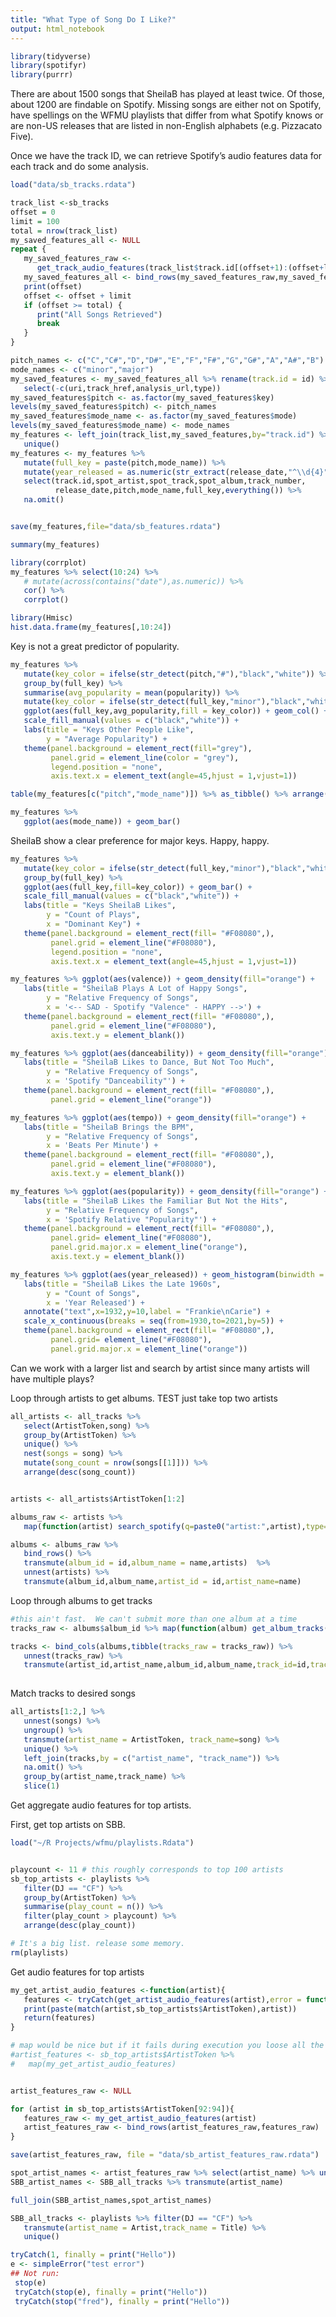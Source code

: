 ```yaml
---
title: "What Type of Song Do I Like?"
output: html_notebook
---
```


```r
library(tidyverse)
library(spotifyr)
library(purrr)
```

There are about 1500 songs that SheilaB has played at least twice. Of those, about 1200 are findable on Spotify.  Missing songs are either not on Spotify, have spellings on the WFMU playlists that differ from what Spotify knows or are non-US releases that are listed in non-English alphabets (e.g. Pizzacato Five).

Once we have the track ID, we can retrieve Spotify's audio features data for each track and do some analysis.



```r
load("data/sb_tracks.rdata")
```


```r
track_list <-sb_tracks
offset = 0
limit = 100
total = nrow(track_list)
my_saved_features_all <- NULL
repeat {
   my_saved_features_raw <-
      get_track_audio_features(track_list$track.id[(offset+1):(offset+limit)])
   my_saved_features_all <- bind_rows(my_saved_features_raw,my_saved_features_all)
   print(offset)
   offset <- offset + limit
   if (offset >= total) {
      print("All Songs Retrieved")
      break
   }
}
```


```r
pitch_names <- c("C","C#","D","D#","E","F","F#","G","G#","A","A#","B")
mode_names <- c("minor","major")
my_saved_features <- my_saved_features_all %>% rename(track.id = id) %>% 
   select(-c(uri,track_href,analysis_url,type))
my_saved_features$pitch <- as.factor(my_saved_features$key)
levels(my_saved_features$pitch) <- pitch_names
my_saved_features$mode_name <- as.factor(my_saved_features$mode)
levels(my_saved_features$mode_name) <- mode_names
my_features <- left_join(track_list,my_saved_features,by="track.id") %>% 
   unique() 
my_features <- my_features %>% 
   mutate(full_key = paste(pitch,mode_name)) %>% 
   mutate(year_released = as.numeric(str_extract(release_date,"^\\d{4}"))) %>% 
   select(track.id,spot_artist,spot_track,spot_album,track_number,
          release_date,pitch,mode_name,full_key,everything()) %>% 
   na.omit()


save(my_features,file="data/sb_features.rdata")

```

```r
summary(my_features)
```
```r
library(corrplot)
my_features %>% select(10:24) %>% 
   # mutate(across(contains("date"),as.numeric)) %>% 
   cor() %>% 
   corrplot()
```

```r
library(Hmisc)
hist.data.frame(my_features[,10:24])
```


Key is not a great predictor of popularity.
```r
my_features %>% 
   mutate(key_color = ifelse(str_detect(pitch,"#"),"black","white")) %>% 
   group_by(full_key) %>% 
   summarise(avg_popularity = mean(popularity)) %>% 
   mutate(key_color = ifelse(str_detect(full_key,"minor"),"black","white")) %>% 
   ggplot(aes(full_key,avg_popularity,fill = key_color)) + geom_col() +
   scale_fill_manual(values = c("black","white")) +
   labs(title = "Keys Other People Like",
        y = "Average Popularity") + 
   theme(panel.background = element_rect(fill="grey"),
         panel.grid = element_line(color = "grey"),
         legend.position = "none",
         axis.text.x = element_text(angle=45,hjust = 1,vjust=1))

```

```r
table(my_features[c("pitch","mode_name")]) %>% as_tibble() %>% arrange(desc(n))
```

```r
my_features %>% 
   ggplot(aes(mode_name)) + geom_bar()
```

SheilaB show a clear preference for major keys. Happy, happy.
```r
my_features %>% 
   mutate(key_color = ifelse(str_detect(full_key,"minor"),"black","white")) %>% 
   group_by(full_key) %>% 
   ggplot(aes(full_key,fill=key_color)) + geom_bar() + 
   scale_fill_manual(values = c("black","white")) +
   labs(title = "Keys SheilaB Likes",
        y = "Count of Plays",
        x = "Dominant Key") + 
   theme(panel.background = element_rect(fill= "#F08080",),
         panel.grid = element_line("#F08080"),
         legend.position = "none",
         axis.text.x = element_text(angle=45,hjust = 1,vjust=1))


```
```r
my_features %>% ggplot(aes(valence)) + geom_density(fill="orange") +
   labs(title = "SheilaB Plays A Lot of Happy Songs",
        y = "Relative Frequency of Songs",
        x = '<-- SAD - Spotify "Valence" - HAPPY -->') + 
   theme(panel.background = element_rect(fill= "#F08080",),
         panel.grid = element_line("#F08080"),
         axis.text.y = element_blank())
```

```r
my_features %>% ggplot(aes(danceability)) + geom_density(fill="orange") +
   labs(title = "SheilaB Likes to Dance, But Not Too Much",
        y = "Relative Frequency of Songs",
        x = 'Spotify "Danceability"') + 
   theme(panel.background = element_rect(fill= "#F08080",),
         panel.grid = element_line("orange"))
```

```r
my_features %>% ggplot(aes(tempo)) + geom_density(fill="orange") +
   labs(title = "SheilaB Brings the BPM",
        y = "Relative Frequency of Songs",
        x = 'Beats Per Minute') + 
   theme(panel.background = element_rect(fill= "#F08080",),
         panel.grid = element_line("#F08080"),
         axis.text.y = element_blank())
```
```r
my_features %>% ggplot(aes(popularity)) + geom_density(fill="orange") +
   labs(title = "SheilaB Likes the Familiar But Not the Hits",
        y = "Relative Frequency of Songs",
        x = 'Spotify Relative "Popularity"') + 
   theme(panel.background = element_rect(fill= "#F08080",),
         panel.grid= element_line("#F08080"),
         panel.grid.major.x = element_line("orange"),
         axis.text.y = element_blank())
```
```r
my_features %>% ggplot(aes(year_released)) + geom_histogram(binwidth = 1,fill="orange") +
   labs(title = "SheilaB Likes the Late 1960s",
        y = "Count of Songs",
        x = 'Year Released') + 
   annotate("text",x=1932,y=10,label = "Frankie\nCarie") +
   scale_x_continuous(breaks = seq(from=1930,to=2021,by=5)) + 
   theme(panel.background = element_rect(fill= "#F08080",),
         panel.grid= element_line("#F08080"),
         panel.grid.major.x = element_line("orange"))
```

Can we work with a larger list and search by artist since many artists will have multiple plays?

Loop through artists to get albums. TEST just take top two artists
```r
all_artists <- all_tracks %>% 
   select(ArtistToken,song) %>% 
   group_by(ArtistToken) %>% 
   unique() %>% 
   nest(songs = song) %>% 
   mutate(song_count = nrow(songs[[1]])) %>% 
   arrange(desc(song_count))


artists <- all_artists$ArtistToken[1:2]

albums_raw <- artists %>% 
   map(function(artist) search_spotify(q=paste0("artist:",artist),type=c("album"),limit = 50))

albums <- albums_raw %>% 
   bind_rows() %>% 
   transmute(album_id = id,album_name = name,artists)  %>% 
   unnest(artists) %>% 
   transmute(album_id,album_name,artist_id = id,artist_name=name)

```
Loop through albums to get tracks

```r

#this ain't fast.  We can't submit more than one album at a time
tracks_raw <- albums$album_id %>% map(function(album) get_album_tracks(album,limit = 50))

tracks <- bind_cols(albums,tibble(tracks_raw = tracks_raw)) %>% 
   unnest(tracks_raw) %>% 
   transmute(artist_id,artist_name,album_id,album_name,track_id=id,track_name = name)
   
```


Match tracks to desired songs
```r
all_artists[1:2,] %>% 
   unnest(songs) %>% 
   ungroup() %>% 
   transmute(artist_name = ArtistToken, track_name=song) %>% 
   unique() %>% 
   left_join(tracks,by = c("artist_name", "track_name")) %>% 
   na.omit() %>% 
   group_by(artist_name,track_name) %>% 
   slice(1)
```

Get aggregate audio features for top artists.

First, get top artists on SBB.
```r
load("~/R Projects/wfmu/playlists.Rdata")


playcount <- 11 # this roughly corresponds to top 100 artists
sb_top_artists <- playlists %>%
   filter(DJ == "CF") %>% 
   group_by(ArtistToken) %>% 
   summarise(play_count = n()) %>% 
   filter(play_count > playcount) %>% 
   arrange(desc(play_count))

# It's a big list. release some memory.
rm(playlists)
```
Get audio features for top artists
```r

my_get_artist_audio_features <-function(artist){
   features <- tryCatch(get_artist_audio_features(artist),error = function(cond) return(NULL))
   print(paste(match(artist,sb_top_artists$ArtistToken),artist))
   return(features)
}

# map would be nice but if it fails during execution you loose all the iterations so far
#artist_features <- sb_top_artists$ArtistToken %>% 
#   map(my_get_artist_audio_features)


artist_features_raw <- NULL

for (artist in sb_top_artists$ArtistToken[92:94]){
   features_raw <- my_get_artist_audio_features(artist)
   artist_features_raw <- bind_rows(artist_features_raw,features_raw)
}

save(artist_features_raw, file = "data/sb_artist_features_raw.rdata")

spot_artist_names <- artist_features_raw %>% select(artist_name) %>% unique()
SBB_artist_names <- SBB_all_tracks %>% transmute(artist_name)

full_join(SBB_artist_names,spot_artist_names)

SBB_all_tracks <- playlists %>% filter(DJ == "CF") %>% 
   transmute(artist_name = Artist,track_name = Title) %>% 
   unique() 

tryCatch(1, finally = print("Hello"))
e <- simpleError("test error")
## Not run: 
 stop(e)
 tryCatch(stop(e), finally = print("Hello"))
 tryCatch(stop("fred"), finally = print("Hello"))
```

